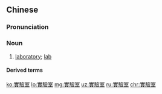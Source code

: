 {{also|实验室}}
==Chinese==
{{zh-forms|s=实验室|type=21}}

===Pronunciation===
{{zh-pron
|m=shíyàn室
|c=sat6 jim6 sat1
|h=pfs=sṳ̍t-ngiam-sṳt
|mn=si̍t-giām-sek
|cat=n
}}

===Noun===
{{zh-noun}}

# [[laboratory]]; [[lab]] {{zh-mw|間}}

====Derived terms====
{{zh-der|空間實驗室|語言實驗室}}

[[ko:實驗室]]
[[lo:實驗室]]
[[mg:實驗室]]
[[uz:實驗室]]
[[ru:實驗室]]
[[chr:實驗室]]